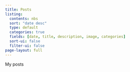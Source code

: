 ```yaml
---
title: Posts
listing:
  contents: nbs
  sort: "date desc"
  type: default
  categories: true
  fields: [date, title, description, image, categories]
  sort-ui: false
  filter-ui: false
page-layout: full
---
```


My posts
